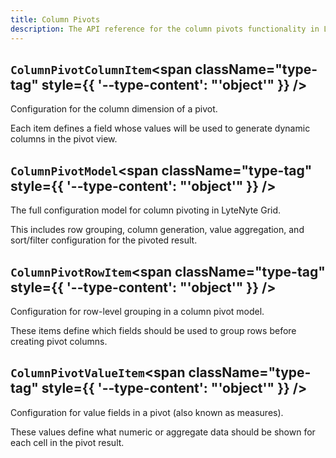 ```yaml
---
title: Column Pivots
description: The API reference for the column pivots functionality in LyteNyte Grid.
---
```

## `ColumnPivotColumnItem`<span className="type-tag" style={{ '--type-content': "'object'" }} />

Configuration for the column dimension of a pivot.

Each item defines a field whose values will be used to generate dynamic columns in the pivot view.

<AutoTypeTable path="../packages/commercial-lytenyte-pro/src/+types.ts" name="ColumnPivotColumnItem" />


## `ColumnPivotModel`<span className="type-tag" style={{ '--type-content': "'object'" }} />

The full configuration model for column pivoting in LyteNyte Grid.

This includes row grouping, column generation, value aggregation, and sort/filter
configuration for the pivoted result.

<AutoTypeTable path="../packages/commercial-lytenyte-pro/src/+types.ts" name="ColumnPivotModel" />


## `ColumnPivotRowItem`<span className="type-tag" style={{ '--type-content': "'object'" }} />

Configuration for row-level grouping in a column pivot model.

These items define which fields should be used to group rows before creating pivot columns.

<AutoTypeTable path="../packages/commercial-lytenyte-pro/src/+types.ts" name="ColumnPivotRowItem" />


## `ColumnPivotValueItem`<span className="type-tag" style={{ '--type-content': "'object'" }} />

Configuration for value fields in a pivot (also known as measures).

These values define what numeric or aggregate data should be shown for each cell in the pivot result.

<AutoTypeTable path="../packages/commercial-lytenyte-pro/src/+types.ts" name="ColumnPivotValueItem" />

